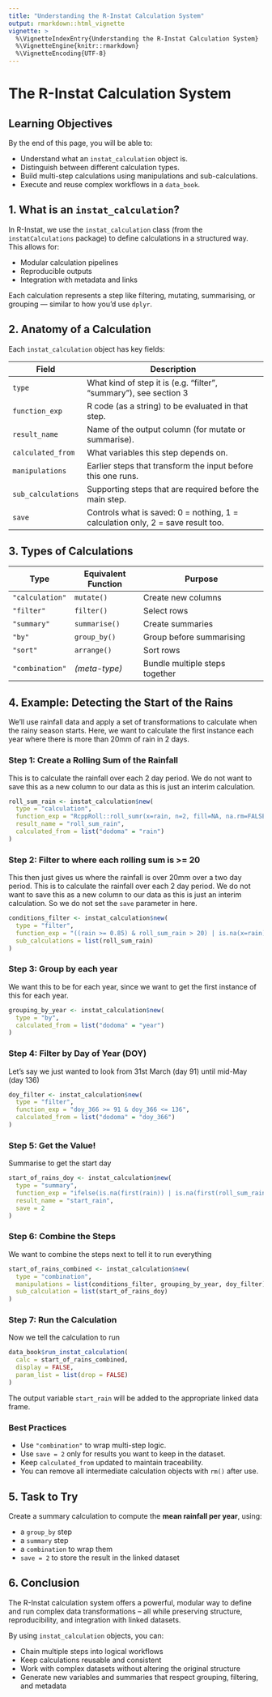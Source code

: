 ```yaml
---
title: "Understanding the R-Instat Calculation System"
output: rmarkdown::html_vignette
vignette: >
  %\VignetteIndexEntry{Understanding the R-Instat Calculation System}
  %\VignetteEngine{knitr::rmarkdown}
  %\VignetteEncoding{UTF-8}
---
```

  
# The R-Instat Calculation System

## Learning Objectives

By the end of this page, you will be able to:

- Understand what an `instat_calculation` object is.
- Distinguish between different calculation types.
- Build multi-step calculations using manipulations and sub-calculations.
- Execute and reuse complex workflows in a `data_book`.

## 1. What is an `instat_calculation`?

In R-Instat, we use the `instat_calculation` class (from the `instatCalculations` package) to define calculations in a structured way. This allows for:

- Modular calculation pipelines
- Reproducible outputs
- Integration with metadata and links

Each calculation represents a step like filtering, mutating, summarising, or grouping — similar to how you'd use `dplyr`.

## 2. Anatomy of a Calculation

Each `instat_calculation` object has key fields:

| Field             | Description                                                                 |
|------------------|-----------------------------------------------------------------------------|
| `type`           | What kind of step it is (e.g. "filter", "summary"), see section 3           |
| `function_exp`   | R code (as a string) to be evaluated in that step.                          |
| `result_name`    | Name of the output column (for mutate or summarise).                       |
| `calculated_from`| What variables this step depends on.                                        |
| `manipulations`  | Earlier steps that transform the input before this one runs.               |
| `sub_calculations`| Supporting steps that are required before the main step.                   |
| `save`           | Controls what is saved: 0 = nothing, 1 = calculation only, 2 = save result too. |

## 3. Types of Calculations

| Type         | Equivalent Function | Purpose                                |
|--------------|---------------------|----------------------------------------|
| `"calculation"` | `mutate()`           | Create new columns                      |
| `"filter"`     | `filter()`           | Select rows                             |
| `"summary"`    | `summarise()`        | Create summaries                        |
| `"by"`         | `group_by()`         | Group before summarising                |
| `"sort"`       | `arrange()`          | Sort rows                               |
| `"combination"`| *(meta-type)*        | Bundle multiple steps together          |


## 4. Example: Detecting the Start of the Rains

We'll use rainfall data and apply a set of transformations to calculate when the rainy season starts.
Here, we want to calculate the first instance each year where there is more than 20mm of rain in 2 days.

### Step 1: Create a Rolling Sum of the Rainfall
This is to calculate the rainfall over each 2 day period. We do not want to save this as a new column to our data as this is just an interim calculation.

```r
roll_sum_rain <- instat_calculation$new(
  type = "calculation",
  function_exp = "RcppRoll::roll_sumr(x=rain, n=2, fill=NA, na.rm=FALSE)",
  result_name = "roll_sum_rain",
  calculated_from = list("dodoma" = "rain")
)
```

### Step 2: Filter to where each rolling sum is >= 20
This then just gives us where the rainfall is over 20mm over a two day period.
This is to calculate the rainfall over each 2 day period. We do not want to save this as a new column to our data as this is just an interim calculation. So we do not set the `save` parameter in here.

```r
conditions_filter <- instat_calculation$new(
  type = "filter",
  function_exp = "((rain >= 0.85) & roll_sum_rain > 20) | is.na(x=rain) | is.na(x=roll_sum_rain)",
  sub_calculations = list(roll_sum_rain)
)
```

### Step 3: Group by each year
We want this to be for each year, since we want to get the first instance of this for each year.

```r
grouping_by_year <- instat_calculation$new(
  type = "by",
  calculated_from = list("dodoma" = "year")
)
```

### Step 4: Filter by Day of Year (DOY)
Let's say we just wanted to look from 31st March (day 91) until mid-May (day 136)

```r
doy_filter <- instat_calculation$new(
  type = "filter",
  function_exp = "doy_366 >= 91 & doy_366 <= 136",
  calculated_from = list("dodoma" = "doy_366")
)
```

### Step 5: Get the Value!
Summarise to get the start day

```r
start_of_rains_doy <- instat_calculation$new(
  type = "summary",
  function_exp = "ifelse(is.na(first(rain)) | is.na(first(roll_sum_rain)), NA, first(doy_366, default=NA))",
  result_name = "start_rain",
  save = 2
)
```

### Step 6: Combine the Steps
We want to combine the steps next to tell it to run everything

```r
start_of_rains_combined <- instat_calculation$new(
  type = "combination",
  manipulations = list(conditions_filter, grouping_by_year, doy_filter),
  sub_calculation = list(start_of_rains_doy)
)
```

### Step 7: Run the Calculation
Now we tell the calculation to run

```r
data_book$run_instat_calculation(
  calc = start_of_rains_combined,
  display = FALSE,
  param_list = list(drop = FALSE)
)
```

The output variable `start_rain` will be added to the appropriate linked data frame.

### Best Practices

- Use `"combination"` to wrap multi-step logic.
- Use `save = 2` only for results you want to keep in the dataset.
- Keep `calculated_from` updated to maintain traceability.
- You can remove all intermediate calculation objects with `rm()` after use.

## 5. Task to Try

Create a summary calculation to compute the **mean rainfall per year**, using:

- a `group_by` step
- a `summary` step
- a `combination` to wrap them
- `save = 2` to store the result in the linked dataset


## 6. Conclusion

The R-Instat calculation system offers a powerful, modular way to define and run complex data transformations – all while preserving structure, reproducibility, and integration with linked datasets.

By using `instat_calculation` objects, you can:

- Chain multiple steps into logical workflows
- Keep calculations reusable and consistent
- Work with complex datasets without altering the original structure
- Generate new variables and summaries that respect grouping, filtering, and metadata
